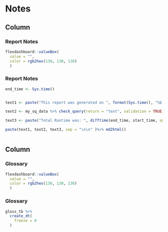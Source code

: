 Notes
=====================================


Column {data-width=20%}
-----------------------------------------------------------------------

### Report Notes

```r
flexdashboard::valueBox(
  value = "",
  color = rgb2hex(130, 130, 130)
  )

```

### <B>Report Notes</B> {.no-title}

```r
  
end_time <- Sys.time()


text1 <- paste("This report was generated on ", format(Sys.time(), "%b %d %Y"), ".") 

text2 <- my_sq_data %>% check_query(return = "text", validation = TRUE) 

text3 <- paste("Total Runtime was: ", difftime(end_time, start_time, units = "mins") %>% round(2), "minutes.")

paste(text1, text2, text3, sep = "\n\n" )%>% md2html() 



```


Column {data-width=80%}
-----------------------------------------------------------------------

### Glossary

```r
flexdashboard::valueBox(
  value = "",
  color = rgb2hex(130, 130, 130)
  )

```


### <B> Glossary </B> {.no-title}

```r

gloss_tb %>%
  create_dt(
    freeze = 0
  )

```
